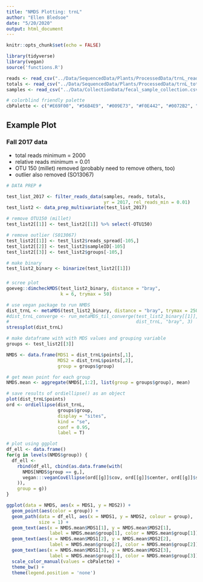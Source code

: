 ```yaml
---
title: "NMDS Plotting: trnL"
author: "Ellen Bledsoe"
date: "5/20/2020"
output: html_document
---
```


```r
knitr::opts_chunk$set(echo = FALSE)
```

```r
library(tidyverse)
library(vegan)
source('functions.R')

reads <- read_csv("../Data/SequencedData/Plants/ProcessedData/trnL_reads.csv")
totals <- read_csv("../Data/SequencedData/Plants/ProcessedData/trnL_totals.csv")
samples <- read_csv("../Data/CollectionData/fecal_sample_collection.csv")

# colorblind friendly palette
cbPalette <- c("#E69F00", "#56B4E9", "#009E73", "#F0E442", "#0072B2", "#D55E00", "#CC79A7")
```

## Example Plot 
### Fall 2017 data
* total reads minimum = 2000
* relative reads minimum = 0.01
* OTU 150 (millet) removed (probably need to remove others, too)
* outlier also removed (SO13067)

```r
# DATA PREP #

test_list_2017 <- filter_reads_data(samples, reads, totals, 
                                    yr = 2017, rel_reads_min = 0.01)
test_list2 <- data_prep_multivariate(test_list_2017)

# remove OTU150 (millet)
test_list2[[1]] <- test_list2[[1]] %>% select(-OTU150)

# remove outlier (S013067)
test_list2[[1]] <- test_list2$reads_spread[-105,]
test_list2[[2]] <- test_list2$sampleID[-105]
test_list2[[3]] <- test_list2$groups[-105,]

# make binary
test_list2_binary <- binarize(test_list2[[1]])
```

### 
```r

# scree plot
goeveg::dimcheckMDS(test_list2_binary, distance = "bray", 
                    k = 6, trymax = 50)

# use vegan package to run NMDS
dist_trnL <- metaMDS(test_list2_binary, distance = "bray", trymax = 250, k = 3)
#dist_trnL_converge <- run_metaMDS_til_converge(test_list2_binary[[1]], 
#                                               dist_trnL, "bray", 3)
stressplot(dist_trnL)
```
```r
# make dataframe with with MDS values and grouping variable
groups <- test_list2[[3]]

NMDS <- data.frame(MDS1 = dist_trnL$points[,1], 
                   MDS2 = dist_trnL$points[,2], 
                   group = groups$group)

# get mean point for each group
NMDS.mean <- aggregate(NMDS[,1:2], list(group = groups$group), mean)

# save results of ordiellipse() as an object
plot(dist_trnL$points)
ord <- ordiellipse(dist_trnL, 
                   groups$group, 
                   display = "sites", 
                   kind = "se", 
                   conf = 0.95, 
                   label = T)

# plot using ggplot 
df_ell <- data.frame()
for(g in levels(NMDS$group)) {
  df_ell <-
    rbind(df_ell, cbind(as.data.frame(with(
      NMDS[NMDS$group == g,],
      vegan:::veganCovEllipse(ord[[g]]$cov, ord[[g]]$center, ord[[g]]$scale)
    )),
    group = g))
}
```
```r
ggplot(data = NMDS, aes(x = MDS1, y = MDS2)) + 
  geom_point(aes(color = group)) +
  geom_path(data = df_ell, aes(x = NMDS1, y = NMDS2, colour = group), 
            size = 1) +
  geom_text(aes(x = NMDS.mean$MDS1[1], y = NMDS.mean$MDS2[1], 
                label = NMDS.mean$group[1], color = NMDS.mean$group[1])) +
  geom_text(aes(x = NMDS.mean$MDS1[2], y = NMDS.mean$MDS2[2], 
                label = NMDS.mean$group[2], color = NMDS.mean$group[2])) +
  geom_text(aes(x = NMDS.mean$MDS1[3], y = NMDS.mean$MDS2[3], 
                label = NMDS.mean$group[3], color = NMDS.mean$group[3])) +
  scale_color_manual(values = cbPalette) +
  theme_bw() +
  theme(legend.position = 'none')
```

